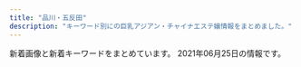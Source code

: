 ```yaml
---
title: "品川・五反田"
description: "キーワード別にの巨乳アジアン・チャイナエステ嬢情報をまとめました。"
---
```


新着画像と新着キーワードをまとめています。
2021年06月25日の情報です。

<DmmAffiliateIns />
<KeywordTable
  shops={
    [
    {
        "station": "JR\u4e94\u53cd\u7530\u99c5\u897f\u53e3",
        "name": "\u7d2b\u306e\u8776",
        "url": "http://p-fly.work/",
        "img_links": [
            "http://p-fly.work/images/12.jpg",
            "http://p-fly.work/staff/yuki.jpg",
            "http://p-fly.work/img/anna1.jpg",
            "http://p-fly.work/images/interior_t.png",
            "http://p-fly.work/images/line.png",
            "http://p-fly.work/images/news.jpg",
            "http://p-fly.work/images/sys1.jpg",
            "http://p-fly.work/img/sara1.jpg",
            "http://p-fly.work/img/eri1.jpg",
            "http://p-fly.work/img/koko1.jpg",
            "http://p-fly.work/images/b1.jpg",
            "http://p-fly.work/images/15.jpg",
            "http://p-fly.work/img/yuki1.jpg",
            "http://p-fly.work/images/10.jpg",
            "http://p-fly.work/images/int1.jpg",
            "http://p-fly.work/images/head.png",
            "http://p-fly.work/images/b3.jpg",
            "http://p-fly.work/images/sys3.jpg",
            "http://p-fly.work/images/mobile.jpg",
            "http://p-fly.work/images/tr.jpg",
            "http://p-fly.work/staff/eri.jpg",
            "http://p-fly.work/images/9.jpg",
            "http://p-fly.work/images/sys2.jpg",
            "http://p-fly.work/images/staff_t.png",
            "http://p-fly.work/images/ac1.jpg",
            "http://p-fly.work/staff/sara.jpg",
            "http://p-fly.work/images/1.jpg",
            "http://p-fly.work/staff/anna.jpg",
            "http://p-fly.work/images/sys4.png",
            "http://p-fly.work/staff/koko.jpg",
            "http://p-fly.work/images/b2.jpg",
            "http://p-fly.work/staff/mai.jpg",
            "http://p-fly.work/img/mai1.jpg",
            "http://p-fly.work/images/int2.png",
            "http://p-fly.work/images/13.jpg"
        ],
        "keywords": {}
    },
    {
        "img_links": [],
        "station": "\u6238\u8d8a\u9280\u5ea7\u99c5",
        "keywords": {},
        "url": "http://lacure.link/",
        "name": "\u30e9\u30ad\u30e5\u30a2"
    },
    {
        "img_links": [
            "http://www.relax-fuyou.info/img/st110.jpg",
            "http://www.relax-fuyou.info/img/st42.jpg",
            "http://www.relax-fuyou.info/img/sta20.jpg",
            "http://www.relax-fuyou.info/i/img/st191.jpg",
            "http://www.relax-fuyou.info/img/st201.jpg",
            "http://www.relax-fuyou.info/img/st181.jpg",
            "http://www.relax-fuyou.info/i/img/st17.jpg",
            "http://www.relax-fuyou.info/i/img/r1.jpg",
            "http://www.relax-fuyou.info/i/img/st5.jpg",
            "http://www.relax-fuyou.info/i/img/st42.jpg",
            "http://www.relax-fuyou.info/img/sta8.jpg",
            "http://www.relax-fuyou.info/img/r9.jpg",
            "http://www.relax-fuyou.info/img/st7.jpg",
            "http://www.relax-fuyou.info/i/img/st10.jpg",
            "http://www.relax-fuyou.info/img/sta16.jpg",
            "http://www.relax-fuyou.info/i/img/st201.jpg",
            "http://www.relax-fuyou.info/img/sta1.jpg",
            "http://www.relax-fuyou.info/img/st71.jpg",
            "http://www.relax-fuyou.info/i/img/st9.jpg",
            "http://www.relax-fuyou.info/i/img/r3.jpg",
            "http://www.relax-fuyou.info/img/st141.jpg",
            "http://www.relax-fuyou.info/img/st1.jpg",
            "http://www.relax-fuyou.info/img/st17.jpg",
            "http://www.relax-fuyou.info/i/img/st160.jpg",
            "http://www.relax-fuyou.info/img/sta18.jpg",
            "http://www.relax-fuyou.info/img/st150.jpg",
            "http://www.relax-fuyou.info/img/st41.jpg",
            "http://www.relax-fuyou.info/i/img/sta20.jpg",
            "http://www.relax-fuyou.info/img/sta17.jpg",
            "http://www.relax-fuyou.info/img/st161.jpg",
            "http://www.relax-fuyou.info/i/img/st140.jpg",
            "http://www.relax-fuyou.info/i/img/st110.jpg",
            "http://www.relax-fuyou.info/img/st140.jpg",
            "http://www.relax-fuyou.info/i/img/st8.jpg",
            "http://www.relax-fuyou.info/img/sta19.jpg",
            "http://www.relax-fuyou.info/img/st5.jpg",
            "http://www.relax-fuyou.info/img/st10.jpg",
            "http://www.relax-fuyou.info/img/top.jpg",
            "http://www.relax-fuyou.info/img/st191.jpg",
            "http://www.relax-fuyou.info/i/img/st181.jpg",
            "http://www.relax-fuyou.info/i/img/top.jpg",
            "http://www.relax-fuyou.info/img/st72.jpg",
            "http://www.relax-fuyou.info/img/st171.jpg",
            "http://www.relax-fuyou.info/img/st160.jpg",
            "http://www.relax-fuyou.info/i/img/st11.jpg",
            "http://www.relax-fuyou.info/img/sta15.jpg",
            "http://www.relax-fuyou.info/img/st11.jpg",
            "http://www.relax-fuyou.info/img/sta5.jpg",
            "http://www.relax-fuyou.info/img/st8.jpg",
            "http://www.relax-fuyou.info/i/img/r2.jpg"
        ],
        "name": "\u8299\u84c9\uff5e\u30d5\u30e8\u30a6\uff5e",
        "keywords": {
            "G": 1,
            "90": 2,
            "88": 3,
            "86": 2,
            "87": 2,
            "84": 5,
            "D": 5,
            "E": 5,
            "C": 3
        },
        "url": "http://www.relax-fuyou.info/",
        "station": "JR\u4e94\u53cd\u7530\u99c5\u6771\u53e3"
    },
    {
        "url": "https://www.healing-baby.work/",
        "station": "\u6238\u8d8a\u9280\u5ea7\u99c5",
        "name": "\u7652\u3057\u306e\u30d9\u30d3\u30fc",
        "keywords": {},
        "img_links": [
            "https://www.healing-baby.work/images/6.jpg",
            "https://www.healing-baby.work/images/line.png",
            "https://www.healing-baby.work/img/hana1.jpg",
            "https://www.healing-baby.work/images/tel.jpg",
            "https://www.healing-baby.work/images/ais.png",
            "https://www.healing-baby.work/images/5.jpg",
            "https://www.healing-baby.work/img/sizuka1.jpg",
            "https://www.healing-baby.work/img/momo1.jpg",
            "https://www.healing-baby.work/images/head.jpg",
            "https://www.healing-baby.work/img/naha1.jpg",
            "https://www.healing-baby.work/images/sys.png",
            "https://www.healing-baby.work/images/7.jpg",
            "https://www.healing-baby.work/images/mobile.jpg",
            "https://www.healing-baby.work/images/3.jpg",
            "https://www.healing-baby.work/img/mimi1.jpg",
            "https://www.healing-baby.work/images/staff_t.jpg",
            "https://www.healing-baby.work/images/int1.png",
            "https://www.healing-baby.work/images/4.jpg",
            "https://www.healing-baby.work/images/2.jpg",
            "https://www.healing-baby.work/img/eri1.jpg",
            "https://www.healing-baby.work/images/1.jpg",
            "https://www.healing-baby.work/images/newface.png",
            "https://www.healing-baby.work/img/riri1.jpg",
            "https://www.healing-baby.work/images/interior_t.jpg",
            "https://www.healing-baby.work/images/news.jpg"
        ]
    },
    {
        "url": "https://hanagoromo.tyo.cm/",
        "station": "JR\u4e94\u53cd\u7530\u99c5",
        "img_links": [],
        "name": "\u82b1\u8863",
        "keywords": {}
    },
    {
        "station": "JR\u4e94\u53cd\u7530\u99c5\u897f\u53e3",
        "url": "http://gotanda.pepper.jp/",
        "keywords": {},
        "name": "\u4e94\u53cd\u7530\u30e1\u30c7\u30a3\u30ab\u30eb\u30a8\u30f3",
        "img_links": [
            "http://gotanda.pepper.jp/20151109231038834554.jpg",
            "http://gotanda.pepper.jp/1-01.png",
            "http://gotanda.pepper.jp/m02272.jpg",
            "http://gotanda.pepper.jp/m049.png",
            "http://gotanda.pepper.jp/m048.png",
            "http://gotanda.pepper.jp/m173.jpg",
            "http://gotanda.pepper.jp/gotanda001.jpg"
        ]
    },
    {
        "img_links": [
            "http://www.relax-cs.com/ncss/tel.png",
            "http://www.relax-cs.com/ncss/top02-left.jpg",
            "http://www.relax-cs.com/ncss/staff01.jpg",
            "http://www.relax-cs.com/ncss/nav/nav-004.jpg",
            "http://www.relax-cs.com/ncss/nav/nav-001.jpg",
            "http://www.relax-cs.com/ncss/staff03-a.jpg",
            "http://www.relax-cs.com/ncss/top00001.jpg",
            "http://www.relax-cs.com/ncss/nav/nav-002.jpg",
            "http://www.relax-cs.com/ncss/staff0401.jpg",
            "http://www.relax-cs.com/ncss/nav/nav-003.jpg",
            "http://www.relax-cs.com/ncss/nav/nav-006.jpg",
            "http://www.relax-cs.com/ncss/staff03-b.jpg",
            "http://www.relax-cs.com/ncss/top03.jpg",
            "http://www.relax-cs.com/ncss/nav/nav-005.jpg"
        ],
        "keywords": {},
        "name": "\u30ea\u30e9\u30af\u30bc\u30fc\u30b7\u30e7\u30f3\u862d",
        "url": "http://www.relax-cs.com/",
        "station": "JR\u4e94\u53cd\u7530\u99c5\u897f\u53e3"
    },
    {
        "url": "https://tsukiwa.info/",
        "name": "\u6708\u306e\u548c",
        "img_links": [
            "https://tsukiwa.info/img/akusesu-top0.jpg",
            "https://tsukiwa.info/img/staff/ruru1.jpg",
            "https://tsukiwa.info/img/staff/rumi04.jpg",
            "https://tsukiwa.info/img/staff/222BADE2-61AA-4B66-91BD-3D9941250C4D.jpeg",
            "https://tsukiwa.info/img/bar_profile.png",
            "https://tsukiwa.info/img/staff/mimi20202.jpg",
            "https://tsukiwa.info/img/news3.png",
            "https://tsukiwa.info/img/pickupGirl.png",
            "https://tsukiwa.info/img/staff/25D27B66-E3AF-40C0-8FCC-46E9F266B409.jpeg",
            "https://tsukiwa.info/img/staff/aya2101.jpg",
            "https://tsukiwa.info/img/bar_top1.png",
            "https://tsukiwa.info/img/staff/rumi02.jpg",
            "https://tsukiwa.info/img/top_map.jpg",
            "https://tsukiwa.info/img/event/camp03.jpg",
            "https://tsukiwa.info/img/staff/DB16BCF2-AF7E-404D-9FB5-9A45BE961351.jpeg",
            "https://tsukiwa.info/img/bar_staff.png",
            "https://tsukiwa.info/img/staff/yuna01.jpg",
            "https://tsukiwa.info/img/staff/A8BAF789-BD2B-4E7F-AB8A-224A2961B605.jpeg",
            "https://www.a-side.com/ad/koko/include/banner/koko_200x40.png",
            "https://tsukiwa.info/img/staff/909C372F-1613-4B7E-89C8-1A527D79FCC6.jpeg",
            "https://tsukiwa.info/img/bar_gallery.png",
            "https://tsukiwa.info/img/staff/no_image.jpg",
            "https://tsukiwa.info/img/staff/koko3.jpg",
            "https://tsukiwa.info/img/staff/mimi01.jpg",
            "https://tsukiwa.info/img/staff_top/20201219_2.jpg",
            "https://tsukiwa.info/img/staff/rena04.jpg",
            "https://tsukiwa.info/img/news1.png",
            "https://tsukiwa.info/img/staff_top/20201219_1.jpg"
        ],
        "keywords": {},
        "station": "JR\u4e94\u53cd\u7530\u99c5\u897f\u53e3"
    },
    {
        "url": "http://hi-msg.com/tonpoh/",
        "keywords": {},
        "station": "JR\u4e94\u53cd\u7530\u99c5\u897f\u53e3",
        "img_links": [
            "http://hi-msg.com/tonpoh/images/p-12.jpg",
            "http://hi-msg.com/tonpoh/images/no.png",
            "http://hi-msg.com/tonpoh/images/p-0.jpg",
            "http://hi-msg.com/tonpoh/images/p-7-1.jpg",
            "http://hi-msg.com/tonpoh/images/p-10.jpg",
            "http://hi-msg.com/tonpoh/images/s1.png",
            "http://hi-msg.com/tonpoh/images/l.png",
            "http://hi-msg.com/tonpoh/images/line.png",
            "http://hi-msg.com/tonpoh/images/p-9-1.jpg",
            "http://hi-msg.com/tonpoh/images/s8.png",
            "http://hi-msg.com/tonpoh/images/tit-sys.png",
            "http://hi-msg.com/tonpoh/images/p-4.jpg",
            "http://hi-msg.com/tonpoh/images/p-5.jpg",
            "http://hi-msg.com/tonpoh/images/p-1.jpg",
            "http://hi-msg.com/tonpoh/images/p-12-1.jpg",
            "http://hi-msg.com/tonpoh/images/botton.png",
            "http://hi-msg.com/tonpoh/images/p-6.jpg",
            "http://hi-msg.com/tonpoh/images/p-2.jpg",
            "http://hi-msg.com/tonpoh/images/p-8.jpg",
            "http://hi-msg.com/tonpoh/images/fla-3.png",
            "http://hi-msg.com/tonpoh/images/p-11.jpg",
            "http://hi-msg.com/tonpoh/images/p-11-1.jpg",
            "http://hi-msg.com/tonpoh/images/p-13-1.jpg",
            "http://hi-msg.com/tonpoh/images/p-9.jpg",
            "http://hi-msg.com/tonpoh/images/tit-staff.png",
            "http://hi-msg.com/tonpoh/images/s9.png",
            "http://hi-msg.com/tonpoh/images/ll.png",
            "http://hi-msg.com/tonpoh/images/fla-1.png",
            "http://hi-msg.com/tonpoh/images/p-6-1.jpg",
            "http://hi-msg.com/tonpoh/images/p-8-1.jpg",
            "http://hi-msg.com/tonpoh/images/p-7.jpg",
            "http://hi-msg.com/tonpoh/images/p-10-1.jpg",
            "http://hi-msg.com/tonpoh/images/p-13.jpg",
            "http://hi-msg.com/tonpoh/images/s5.png",
            "http://hi-msg.com/tonpoh/images/s4.jpg",
            "http://hi-msg.com/tonpoh/images/p-14.jpg",
            "http://hi-msg.com/tonpoh/images/s6.png",
            "http://hi-msg.com/tonpoh/images/fla.png",
            "http://hi-msg.com/tonpoh/images/p-14-1.jpg"
        ],
        "name": "\u30c8\u30f3\u30dd\u30fc"
    },
    {
        "name": "\u7652\u3057\u30cf\u30a6\u30b9",
        "keywords": {},
        "url": "https://i-house.aoaoeo.com/",
        "station": "JR\u4e94\u53cd\u7530\u99c5\u897f\u53e3",
        "img_links": []
    },
    {
        "url": "http://www.kouroku-este.com/",
        "station": "JR\u54c1\u5ddd\u99c5\u9ad8\u8f2a\u53e3",
        "name": "\u5eb7\u7984",
        "keywords": {
            "C": 15
        },
        "img_links": [
            "http://www.kouroku-este.com/img/top/listmark1.png",
            "http://www.kouroku-este.com/img/staff/eee/s-eee1.jpg",
            "http://www.kouroku-este.com/img/staff/aaa/aaa1.jpg",
            "http://www.kouroku-este.com/img/staff/fff/s-fff2.jpg",
            "http://www.kouroku-este.com/img/staff/fff/s-fff1.jpg",
            "http://www.kouroku-este.com/img/staff/ccc/ccc1.jpg",
            "http://www.kouroku-este.com/img/staff/aaa/aaa2.jpg",
            "http://www.kouroku-este.com/img/staff/ggg/ggg1.jpg",
            "http://www.kouroku-este.com/img/staff/ccc/ccc2.jpg",
            "http://www.kouroku-este.com/img/staff/eee/s-eee2.jpg",
            "http://www.kouroku-este.com/img/system/service01.jpg",
            "http://www.kouroku-este.com/img/system/service02.jpg",
            "http://www.kouroku-este.com/img/staff/bbb/bbb1.jpg",
            "http://www.kouroku-este.com/img/menu/info_r.jpg"
        ]
    },
    {
        "url": "http://www.kenkou-house.info/",
        "name": "\u3072\u307e\u308f\u308a",
        "img_links": [
            "http://www.kenkou-house.info/img/m7.png",
            "http://www.kenkou-house.info/img/s13.jpg",
            "http://www.kenkou-house.info/img/m1.png",
            "http://www.kenkou-house.info/img/m5.png",
            "http://www.kenkou-house.info/img/m8.png",
            "http://www.kenkou-house.info/img/s61.jpg",
            "http://www.kenkou-house.info/img/s14.jpg",
            "http://www.kenkou-house.info/img/s4.jpg",
            "http://www.kenkou-house.info/img/s91.jpg",
            "http://www.kenkou-house.info/img/bottmo-ritght.png",
            "http://www.kenkou-house.info/img/play.png",
            "http://www.kenkou-house.info/img/m4.png",
            "http://www.kenkou-house.info/img/s22.jpg",
            "http://www.kenkou-house.info/img/s.png",
            "http://www.kenkou-house.info/img/s7.jpg",
            "http://www.kenkou-house.info/img/s17.jpg",
            "http://www.kenkou-house.info/img/s12.jpg",
            "http://www.kenkou-house.info/img/body-.png",
            "http://www.kenkou-house.info/img/s11.jpg",
            "http://www.kenkou-house.info/img/s16.jpg",
            "http://www.kenkou-house.info/img/m6.png",
            "http://www.kenkou-house.info/img/Himawari_200_40.png",
            "http://www.kenkou-house.info/img/m3.png",
            "http://www.kenkou-house.info/img/s20.jpg",
            "http://www.kenkou-house.info/img/s1.jpg",
            "http://www.kenkou-house.info/img/s33.jpg",
            "http://www.kenkou-house.info/img/head.png",
            "http://www.kenkou-house.info/img/Himawari_88_31.png",
            "http://www.kenkou-house.info/img/s15.jpg",
            "http://www.kenkou-house.info/img/Himawari_160_45.png",
            "http://www.kenkou-house.info/img/m2.png",
            "http://www.kenkou-house.info/img/door.png",
            "http://www.kenkou-house.info/img/bottmo-left.png",
            "http://www.kenkou-house.info/img/Himawari_468_60.png",
            "http://www.kenkou-house.info/img/s21.jpg"
        ],
        "station": "JR\u4e94\u53cd\u7530\u99c5\u6771\u53e3",
        "keywords": {
            "C": 8
        }
    },
    {
        "keywords": {
            "85": 2,
            "88": 2,
            "87": 4,
            "E": 8,
            "86": 2
        },
        "name": "\u7f8e\u4f36",
        "img_links": [
            "http://es-mirei.com/staffPhoto/s20170728165536.jpg",
            "http://es-mirei.com/staffPhoto/b20170908125528.jpg",
            "http://es-mirei.com/staffPhoto/b20170728165302.jpg",
            "http://es-mirei.com/staffPhoto/b20170728165256.jpg",
            "http://es-mirei.com/images/s3Slider1Images/02.jpg",
            "http://es-mirei.com/staffPhoto/s20170911152114.jpg",
            "http://es-mirei.com/staffPhoto/b20180209180323.jpg",
            "http://es-mirei.com/images/store/05.jpg",
            "http://es-mirei.com/staffPhoto/b20180613122502.jpg",
            "http://es-mirei.com/staffPhoto/b20170911152114.jpg",
            "http://es-mirei.com/images/store/03.jpg",
            "http://es-mirei.com/images/store/04.jpg",
            "http://es-mirei.com/images/store/01.jpg",
            "http://es-mirei.com/images/returnStaffBtn.png",
            "http://es-mirei.com/images/s3Slider1Images/01.jpg",
            "http://es-mirei.com/staffPhoto/s20170728165302.jpg",
            "http://es-mirei.com/staffPhoto/s20180209180323.jpg",
            "http://es-mirei.com/staffPhoto/s20170911152129.jpg",
            "http://es-mirei.com/images/store/06.jpg",
            "http://es-mirei.com/staffPhoto/b20170911152129.jpg",
            "http://es-mirei.com/images/s3Slider1Images/03.jpg",
            "http://es-mirei.com/staffPhoto/s20180613122502.jpg",
            "http://es-mirei.com/images/store/02.jpg",
            "http://es-mirei.com/staffPhoto/b20170728165536.jpg",
            "http://es-mirei.com/staffPhoto/s20170908125528.jpg",
            "http://es-mirei.com/images/noImg.jpg",
            "http://es-mirei.com/staffPhoto/s20170728165256.jpg"
        ],
        "url": "http://es-mirei.com/",
        "station": "JR\u4e94\u53cd\u7530\u99c5\u897f\u53e3"
    }
]
}
/>
<DmmAffiliateScript />
